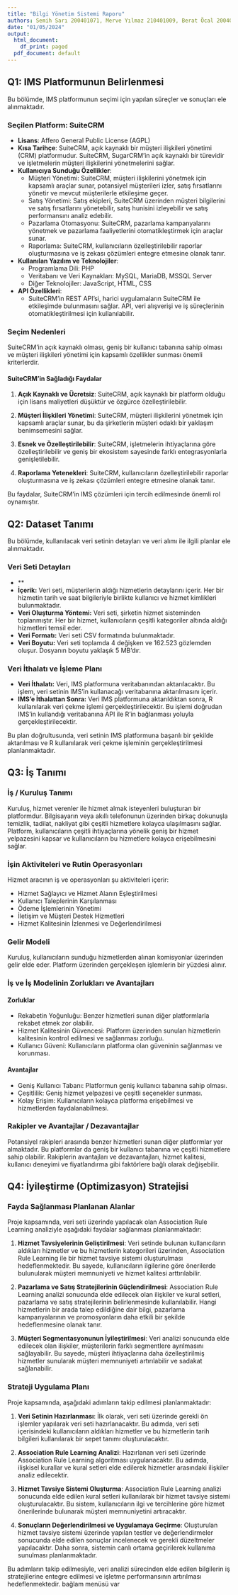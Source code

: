 ```yaml
---
title: "Bilgi Yönetim Sistemi Raporu"
authors: Semih Sarı 200401071, Merve Yılmaz 210401009, Berat Öcal 200401017, Ümit Atakan Günel 210401004
date: "01/05/2024"
output:
  html_document:
    df_print: paged
  pdf_document: default
---
```


## Q1: IMS Platformunun Belirlenmesi

Bu bölümde, IMS platformunun seçimi için yapılan süreçler ve sonuçları ele alınmaktadır.

### Seçilen Platform: SuiteCRM

- **Lisans**: Affero General Public License (AGPL)
- **Kısa Tarihçe**: SuiteCRM, açık kaynaklı bir müşteri ilişkileri yönetimi (CRM) platformudur. SuiteCRM, SugarCRM'in açık kaynaklı bir türevidir ve işletmelerin müşteri ilişkilerini yönetmelerini sağlar.
- **Kullanıcıya Sunduğu Özellikler**:
  - Müşteri Yönetimi: SuiteCRM, müşteri ilişkilerini yönetmek için kapsamlı araçlar sunar, potansiyel müşterileri izler, satış fırsatlarını yönetir ve mevcut müşterilerle etkileşime geçer.
  - Satış Yönetimi: Satış ekipleri, SuiteCRM üzerinden müşteri bilgilerini ve satış fırsatlarını yönetebilir, satış hunisini izleyebilir ve satış performansını analiz edebilir.
  - Pazarlama Otomasyonu: SuiteCRM, pazarlama kampanyalarını yönetmek ve pazarlama faaliyetlerini otomatikleştirmek için araçlar sunar.
  - Raporlama: SuiteCRM, kullanıcıların özelleştirilebilir raporlar oluşturmasına ve iş zekası çözümleri entegre etmesine olanak tanır.
- **Kullanılan Yazılım ve Teknolojiler**:
  - Programlama Dili: PHP
  - Veritabanı ve Veri Kaynakları: MySQL, MariaDB, MSSQL Server
  - Diğer Teknolojiler: JavaScript, HTML, CSS
- **API Özellikleri**: 
  - SuiteCRM'in REST API'si, harici uygulamaların SuiteCRM ile etkileşimde bulunmasını sağlar. API, veri alışverişi ve iş süreçlerinin otomatikleştirilmesi için kullanılabilir.

### Seçim Nedenleri
SuiteCRM'in açık kaynaklı olması, geniş bir kullanıcı tabanına sahip olması ve müşteri ilişkileri yönetimi için kapsamlı özellikler sunması önemli kriterlerdir.

#### SuiteCRM'in Sağladığı Faydalar

1. **Açık Kaynaklı ve Ücretsiz**: SuiteCRM, açık kaynaklı bir platform olduğu için lisans maliyetleri düşüktür ve özgürce özelleştirilebilir.
  
2. **Müşteri İlişkileri Yönetimi**: SuiteCRM, müşteri ilişkilerini yönetmek için kapsamlı araçlar sunar, bu da şirketlerin müşteri odaklı bir yaklaşım benimsemesini sağlar.
  
3. **Esnek ve Özelleştirilebilir**: SuiteCRM, işletmelerin ihtiyaçlarına göre özelleştirilebilir ve geniş bir ekosistem sayesinde farklı entegrasyonlarla genişletilebilir.
  
4. **Raporlama Yetenekleri**: SuiteCRM, kullanıcıların özelleştirilebilir raporlar oluşturmasına ve iş zekası çözümleri entegre etmesine olanak tanır.

Bu faydalar, SuiteCRM'in IMS çözümleri için tercih edilmesinde önemli rol oynamıştır.

## Q2: Dataset Tanımı

Bu bölümde, kullanılacak veri setinin detayları ve veri alımı ile ilgili planlar ele alınmaktadır.

### Veri Seti Detayları
- **
- **İçerik:** Veri seti, müşterilerin aldığı hizmetlerin detaylarını içerir. Her bir hizmetin tarih ve saat bilgileriyle birlikte kullanıcı ve hizmet kimlikleri bulunmaktadır.
- **Veri Oluşturma Yöntemi:** Veri seti, şirketin hizmet sisteminden toplanmıştır. Her bir hizmet, kullanıcıların çeşitli kategoriler altında aldığı hizmetleri temsil eder.
- **Veri Formatı:** Veri seti CSV formatında bulunmaktadır.
- **Veri Boyutu:** Veri seti toplamda 4 değişken ve 162.523 gözlemden oluşur. Dosyanın boyutu yaklaşık 5 MB'dır.

### Veri İthalatı ve İşleme Planı

- **Veri İthalatı:** Veri, IMS platformuna veritabanından aktarılacaktır. Bu işlem, veri setinin IMS'in kullanacağı veritabanına aktarılmasını içerir.
- **IMS'e İthalattan Sonra:** Veri IMS platformuna aktarıldıktan sonra, R kullanılarak veri çekme işlemi gerçekleştirilecektir. Bu işlemi doğrudan IMS'in kullandığı veritabanına API ile R'in bağlanması yoluyla gerçekleştirilecektir.

Bu plan doğrultusunda, veri setinin IMS platformuna başarılı bir şekilde aktarılması ve R kullanılarak veri çekme işleminin gerçekleştirilmesi planlanmaktadır.


## Q3: İş Tanımı
 
 
### İş / Kuruluş Tanımı
 
Kuruluş, hizmet verenler ile hizmet almak isteyenleri buluşturan bir platformdur. Bilgisayarın veya akıllı telefonunun üzerinden birkaç dokunuşla temizlik, tadilat, nakliyat gibi çeşitli hizmetlere kolayca ulaşılmasını sağlar. Platform, kullanıcıların çeşitli ihtiyaçlarına yönelik geniş bir hizmet yelpazesini kapsar ve kullanıcıların bu hizmetlere kolayca erişebilmesini sağlar.
 
### İşin Aktiviteleri ve Rutin Operasyonları
 
Hizmet aracının iş ve operasyonları şu aktiviteleri içerir:
 
- Hizmet Sağlayıcı ve Hizmet Alanın Eşleştirilmesi
- Kullanıcı Taleplerinin Karşılanması
- Ödeme İşlemlerinin Yönetimi
- İletişim ve Müşteri Destek Hizmetleri
- Hizmet Kalitesinin İzlenmesi ve Değerlendirilmesi
 
### Gelir Modeli
 
Kuruluş, kullanıcıların sunduğu hizmetlerden alınan komisyonlar üzerinden gelir elde eder. Platform üzerinden gerçekleşen işlemlerin bir yüzdesi alınır.
 
### İş ve İş Modelinin Zorlukları ve Avantajları
 
#### Zorluklar
 
- Rekabetin Yoğunluğu: Benzer hizmetleri sunan diğer platformlarla rekabet etmek zor olabilir.
- Hizmet Kalitesinin Güvencesi: Platform üzerinden sunulan hizmetlerin kalitesinin kontrol edilmesi ve sağlanması zorluğu.
- Kullanıcı Güveni: Kullanıcıların platforma olan güveninin sağlanması ve korunması.
 
#### Avantajlar
 
- Geniş Kullanıcı Tabanı: Platformun geniş kullanıcı tabanına sahip olması.
- Çeşitlilik: Geniş hizmet yelpazesi ve çeşitli seçenekler sunması.
- Kolay Erişim: Kullanıcıların kolayca platforma erişebilmesi ve hizmetlerden faydalanabilmesi.
 
### Rakipler ve Avantajlar / Dezavantajlar
 
Potansiyel rakipleri arasında benzer hizmetleri sunan diğer platformlar yer almaktadır. Bu platformlar da geniş bir kullanıcı tabanına ve çeşitli hizmetlere sahip olabilir. Rakiplerin avantajları ve dezavantajları, hizmet kalitesi, kullanıcı deneyimi ve fiyatlandırma gibi faktörlere bağlı olarak değişebilir.
 
## Q4: İyileştirme (Optimizasyon) Stratejisi
 
### Fayda Sağlanması Planlanan Alanlar
 
Proje kapsamında, veri seti üzerinde yapılacak olan Association Rule Learning analiziyle aşağıdaki faydalar sağlanması planlanmaktadır:
 
1. **Hizmet Tavsiyelerinin Geliştirilmesi**: Veri setinde bulunan kullanıcıların aldıkları hizmetler ve bu hizmetlerin kategorileri üzerinden, Association Rule Learning ile bir hizmet tavsiye sistemi oluşturulması hedeflenmektedir. Bu sayede, kullanıcıların ilgilerine göre önerilerde bulunularak müşteri memnuniyeti ve hizmet kalitesi arttırılabilir.
 
2. **Pazarlama ve Satış Stratejilerinin Güçlendirilmesi**: Association Rule Learning analizi sonucunda elde edilecek olan ilişkiler ve kural setleri, pazarlama ve satış stratejilerinin belirlenmesinde kullanılabilir. Hangi hizmetlerin bir arada talep edildiğine dair bilgi, pazarlama kampanyalarının ve promosyonların daha etkili bir şekilde hedeflenmesine olanak tanır.
 
3. **Müşteri Segmentasyonunun İyileştirilmesi**: Veri analizi sonucunda elde edilecek olan ilişkiler, müşterilerin farklı segmentlere ayrılmasını sağlayabilir. Bu sayede, müşteri ihtiyaçlarına daha özelleştirilmiş hizmetler sunularak müşteri memnuniyeti artırılabilir ve sadakat sağlanabilir.
 
### Strateji Uygulama Planı
 
Proje kapsamında, aşağıdaki adımların takip edilmesi planlanmaktadır:
 
1. **Veri Setinin Hazırlanması**: İlk olarak, veri seti üzerinde gerekli ön işlemler yapılarak veri seti hazırlanacaktır. Bu adımda, veri seti içerisindeki kullanıcıların aldıkları hizmetler ve bu hizmetlerin tarih bilgileri kullanılarak bir sepet tanımı oluşturulacaktır.
 
2. **Association Rule Learning Analizi**: Hazırlanan veri seti üzerinde Association Rule Learning algoritması uygulanacaktır. Bu adımda, ilişkisel kurallar ve kural setleri elde edilerek hizmetler arasındaki ilişkiler analiz edilecektir.
 
3. **Hizmet Tavsiye Sistemi Oluşturma**: Association Rule Learning analizi sonucunda elde edilen kural setleri kullanılarak bir hizmet tavsiye sistemi oluşturulacaktır. Bu sistem, kullanıcıların ilgi ve tercihlerine göre hizmet önerilerinde bulunarak müşteri memnuniyetini artıracaktır.
 
4. **Sonuçların Değerlendirilmesi ve Uygulamaya Geçirme**: Oluşturulan hizmet tavsiye sistemi üzerinde yapılan testler ve değerlendirmeler sonucunda elde edilen sonuçlar incelenecek ve gerekli düzeltmeler yapılacaktır. Daha sonra, sistemin canlı ortama geçirilerek kullanıma sunulması planlanmaktadır.
 
Bu adımların takip edilmesiyle, veri analizi sürecinden elde edilen bilgilerin iş stratejilerine entegre edilmesi ve işletme performansının artırılması hedeflenmektedir.
bağlam menüsü var

